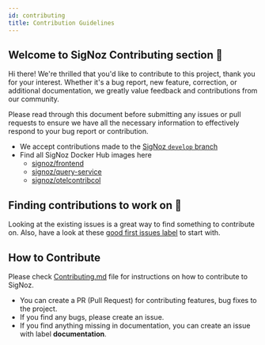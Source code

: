 ```yaml
---
id: contributing
title: Contribution Guidelines
---
```


## Welcome to SigNoz Contributing section 🎉

Hi there! We're thrilled that you'd like to contribute to this project, thank you for your interest. Whether it's a bug report, new feature, correction, or additional documentation, we greatly value feedback and contributions from our community.

Please read through this document before submitting any issues or pull requests to ensure we have all the necessary information to effectively respond to your bug report or contribution.

- We accept contributions made to the [SigNoz `develop` branch](https://github.com/SigNoz/signoz/tree/develop)
- Find all SigNoz Docker Hub images here 
    - [signoz/frontend](https://hub.docker.com/r/signoz/frontend)
    - [signoz/query-service](https://hub.docker.com/r/signoz/query-service)
    - [signoz/otelcontribcol](https://hub.docker.com/r/signoz/otelcontribcol)

## Finding contributions to work on 💬

Looking at the existing issues is a great way to find something to contribute on. 
Also, have a look at these [good first issues label](https://github.com/SigNoz/signoz/issues?q=is%3Aissue+is%3Aopen+label%3A%22good+first+issue%22) to start with.



## How to Contribute


Please check [Contributing.md](https://github.com/SigNoz/signoz/blob/develop/CONTRIBUTING.md) file for instructions on how to contribute to SigNoz.

- You can create a PR (Pull Request) for contributing features, bug fixes to the project.
- If you find any bugs, please create an issue.
- If you find anything missing in documentation, you can create an issue with label **documentation**.
